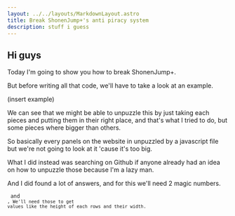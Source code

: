 ```yaml
---
layout: ../../layouts/MarkdownLayout.astro
title: Break ShonenJump+'s anti piracy system
description: stuff i guess
---
```


## Hi guys

Today I'm going to show you how to break ShonenJump+.

But before writing all that code, we'll have to take a look at an example.

(insert example)

We can see that we might be able to unpuzzle this by just taking each pieces and putting them in their right place, and that's what I tried to do, but some pieces where bigger than others.

So basically every panels on the website in unpuzzled by a javascript file but we're not going to look at it 'cause it's too big.

What I did instead was searching on Github if anyone already had an idea on how to unpuzzle those because I'm a lazy man.

And I did found a lot of answers, and for this we'll need 2 magic numbers.

<Code code="multiplier = 8" lang="python" inline/> and <Code code="divider = 4" lang="python" inline/>, We'll need those to get values like the height of each rows and their width.

<CodeBlock lang="kotlin" file="/code/shonenjumpplus/full.kt" filename="main.kt"/>
